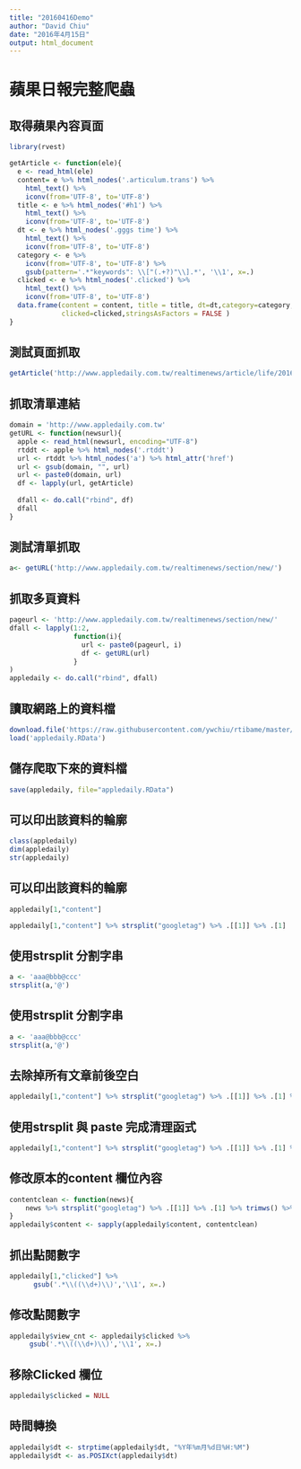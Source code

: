 ```yaml
---
title: "20160416Demo"
author: "David Chiu"
date: "2016年4月15日"
output: html_document
---
```

# 蘋果日報完整爬蟲

## 取得蘋果內容頁面
```r
library(rvest)

getArticle <- function(ele){
  e <- read_html(ele) 
  content= e %>% html_nodes('.articulum.trans') %>% 
    html_text() %>% 
    iconv(from='UTF-8', to='UTF-8')
  title <- e %>% html_nodes('#h1') %>% 
    html_text() %>% 
    iconv(from='UTF-8', to='UTF-8')
  dt <- e %>% html_nodes('.gggs time') %>% 
    html_text() %>% 
    iconv(from='UTF-8', to='UTF-8')
  category <- e %>% 
    iconv(from='UTF-8', to='UTF-8') %>%
    gsub(pattern='.*"keywords": \\["(.+?)"\\].*', '\\1', x=.)
  clicked <- e %>% html_nodes('.clicked') %>% 
    html_text() %>% 
    iconv(from='UTF-8', to='UTF-8')  
  data.frame(content = content, title = title, dt=dt,category=category, 
             clicked=clicked,stringsAsFactors = FALSE )
}
```

## 測試頁面抓取

```r
getArticle('http://www.appledaily.com.tw/realtimenews/article/life/20160415/839550/')
```

## 抓取清單連結
```r
domain = 'http://www.appledaily.com.tw'
getURL <- function(newsurl){
  apple <- read_html(newsurl, encoding="UTF-8")  
  rtddt <- apple %>% html_nodes('.rtddt')  
  url <- rtddt %>% html_nodes('a') %>% html_attr('href')
  url <- gsub(domain, "", url)
  url <- paste0(domain, url) 
  df <- lapply(url, getArticle)
  
  dfall <- do.call("rbind", df)
  dfall
} 	

```

## 測試清單抓取
```r
a<- getURL('http://www.appledaily.com.tw/realtimenews/section/new/')

```

## 抓取多頁資料
```r
pageurl <- 'http://www.appledaily.com.tw/realtimenews/section/new/'
dfall <- lapply(1:2, 
                function(i){
                  url <- paste0(pageurl, i)
                  df <- getURL(url)
                } 
)
appledaily <- do.call("rbind", dfall)
```

## 讀取網路上的資料檔
```r
download.file('https://raw.githubusercontent.com/ywchiu/rtibame/master/appledaily.RData', 'appledaily.RData')
load('appledaily.RData')
```

## 儲存爬取下來的資料檔
```r
save(appledaily, file="appledaily.RData")
```

## 可以印出該資料的輪廓
```r
class(appledaily)
dim(appledaily)
str(appledaily)

```

## 可以印出該資料的輪廓
```r
appledaily[1,"content"]

appledaily[1,"content"] %>% strsplit("googletag") %>% .[[1]] %>% .[1]
```

## 使用strsplit 分割字串
```r
a <- 'aaa@bbb@ccc'
strsplit(a,'@')
```


## 使用strsplit 分割字串
```r
a <- 'aaa@bbb@ccc'
strsplit(a,'@')
```


## 去除掉所有文章前後空白
```r
appledaily[1,"content"] %>% strsplit("googletag") %>% .[[1]] %>% .[1] %>% trimws()

```

## 使用strsplit 與 paste 完成清理函式
```r
appledaily[1,"content"] %>% strsplit("googletag") %>% .[[1]] %>% .[1] %>% trimws() %>% strsplit('[ \n\r]+') %>% unlist() %>% paste(collapse=' ')


```

## 修改原本的content 欄位內容
```r
contentclean <- function(news){
    news %>% strsplit("googletag") %>% .[[1]] %>% .[1] %>% trimws() %>% strsplit('[ \n\r]+') %>% unlist() %>% paste(collapse=' ')
}
appledaily$content <- sapply(appledaily$content, contentclean)

```
## 抓出點閱數字
```r
appledaily[1,"clicked"] %>% 
      gsub('.*\\((\\d+)\\)','\\1', x=.)

```


## 修改點閱數字
```r
appledaily$view_cnt <- appledaily$clicked %>% 
     gsub('.*\\((\\d+)\\)','\\1', x=.)

```

## 移除Clicked 欄位
```r
appledaily$clicked = NULL
```

## 時間轉換
```r
appledaily$dt <- strptime(appledaily$dt, "%Y年%m月%d日%H:%M")
appledaily$dt <- as.POSIXct(appledaily$dt)

```
